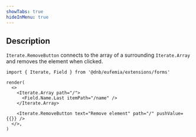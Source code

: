 ```yaml
---
showTabs: true
hideInMenu: true
---
```


## Description

`Iterate.RemoveButton` connects to the array of a surrounding `Iterate.Array` and removes the element when clicked.

```tsx
import { Iterate, Field } from '@dnb/eufemia/extensions/forms'

render(
  <>
    <Iterate.Array path="/">
      <Field.Name.Last itemPath="/name" />
    </Iterate.Array>

    <Iterate.RemoveButton text="Remove element" path="/" pushValue={{}} />
  </>,
)
```
